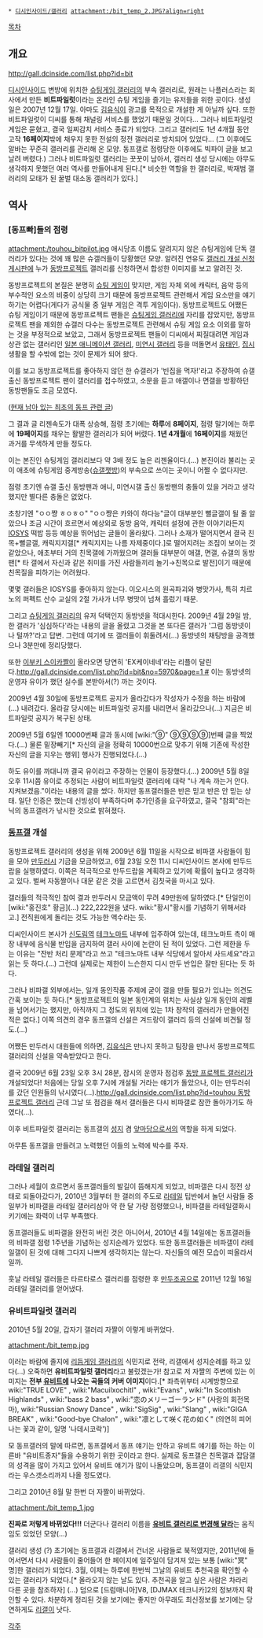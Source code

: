  * [[디시인사이드/갤러리]] attachment:/bit_temp_2.JPG?align=right

[[목차]]
== 개요 ==
http://gall.dcinside.com/list.php?id=bit

[[디시인사이드]] 변방에 위치한 [[슈팅게임 갤러리]]의 부속 갤러리로, 원래는 나플러스라는 회사에서 만든 '''비트파일럿'''이라는 온라인 슈팅 게임을 즐기는 유저들을 위한 곳이다. 생성일은 2007년 12월 17일. 아마도 [[김유식]]이 광고를 목적으로 개설한 게 아닐까 싶다. 또한 비트파일럿이 디씨를 통해 채널링 서비스를 했었기 때문일 것이다...
그러나 비트파일럿 게임은 묻혔고, 결국 일찌감치 서비스 종료가 되었다. 그리고 갤러리도 1년 4개월 동안 고작 '''16페이지'''밖에 채우지 못한 전설의 정전 갤러리로 방치되어 있었다... (그 이후에도 알바는 꾸준히 갤러리를 관리해 온 모양. 동프갤로 점령당한 이후에도 빅파이 글을 보고 날려 버렸다.) 그러나 비트파일럿 갤러리는 꿋꿋이 남아서, 갤러리 생성 당시에는 아무도 생각하지 못했던 여러 역사를 만들어내게 된다.[* 비슷한 역할을 한 갤러리로, 박재범 갤러리의 모태가 된 꿀벌 대소동 갤러리가 있다.]

== 역사 ==
=== [동프빠]들의 점령 ===
attachment:/touhou_bitpilot.jpg
애시당초 이름도 알려지지 않은 슈팅게임에 단독 갤러리가 있다는 것에 꽤 많은 슈갤러들이 당황했던 모양. 알려진 연유도 [[갤러리 개설 신청 게시판]]에 누가 [[동방프로젝트]] 갤러리를 신청하면서 합성한 이미지를 보고 알려진 것.

동방프로젝트의 본질은 분명히 [[슈팅 게임]]이 맞지만, 게임 자체 외에 캐릭터, 음악 등의 부수적인 요소의 비중이 상당히 크기 때문에 동방프로젝트 관련해서 게임 요소만을 얘기하기는 어렵다(게다가 공식물 중 일부 게임은 격투 게임이다). 동방프로젝트도 어쨌든 슈팅 게임이기 때문에 동방프로젝트 팬들은 [[슈팅게임 갤러리]]에 자리를 잡았지만, 동방프로젝트 팬을 제외한 슈갤러 다수는 동방프로젝트 관련해서 슈팅 게임 요소 이외를 말하는 것을 부정적으로 보았고, 그래서 동방프로젝트 팬들이 디씨에서 찌질대려면 게임과 상관 없는 갤러리인 [[일본 애니메이션 갤러리]], [[미연시 갤러리]] 등을 떠돌면서 [[유태인]], [[집시]] 생활을 할 수밖에 없는 것이 문제가 되어 왔다.

이를 보고 동방프로젝트를 좋아하지 않던 한 슈갤러가 '빈집을 먹자!'라고 주장하여 슈갤 출신 동방프로젝트 팬이 갤러리를 접수하였고, 소문을 듣고 애갤이나 면갤을 방황하던 동방팬들도 조금 모였다.

([http://gall.dcinside.com/list.php?id=bit&no=645&page=1676&bbs= 현재 남아 있는 최초의 동프 관련 글])

그 결과 글 리젠속도가 대폭 상승해, 점령 초기에는 '''하루'''에 '''8페이지''', 점령 말기에는 하루에 '''19페이지'''를 채우는 활발한 갤러리가 되어 버렸다. '''1년 4개월'''에 '''16페이지'''를 채웠던 과거를 무색하게 만들 정도다.

이는 본진인 슈팅게임 갤러리보다 약 3배 정도 높은 리젠율이다.(...) 본진이라 불리는 곳이 애초에 슈팅게임 중계방송([[슈갤]]챗방)의 부속으로 쓰이는 곳이니 어쩔 수 없다지만.

점령 초기엔 슈갤 출신 동방팬과 애니, 미연시갤 출신 동방팬의 충돌이 있을 거라고 생각했지만 별다른 충돌은 없었다. 

초창기엔 "ㅇㅇ쨩 ㅎㅇㅎㅇ" "ㅇㅇ쨩은 카와이 하다능"글이 대부분인 뻘글갤이 될 줄 알았으나 조금 시간이 흐르면서 예상외로 동방 음악, 캐릭터 설정에 관한 이야기라든지 [[IOSYS]] 떡밥 등등 예상을 뛰어넘는 글들이 올라왔다. 그러나 소재가 떨어지면서 결국 친목+뻘글갤, 캐릭지지갤[* 캐릭지지는 나름 자제중이다.]로 떨어지려는 조짐이 보이는 것 같았으나, 애초부터 거의 친목갤에 가까웠으며 갤러들 대부분이 애갤, 면갤, 슈갤의 동방팬[* 타 갤에서 자신과 같은 취미를 가진 사람들끼리 놀기→친목으로 발전]이기 때문에 친목질을 피하기는 어려웠다. 

몇몇 갤러들은 IOSYS를 좋아하지 않는다. 이오시스의 원곡파괴와 병맛가사, 특히 치르노의 퍼펙트 산수 교실의 2절 가사가 너무 병맛이 넘쳐 흘렀기 때문. 

그리고 [[슈팅게임 갤러리]]의 유저 덕택인지 동방넷을 적대시한다. 2009년 4월 29일 밤, 한 갤러가 '심심하다'라는 내용의 글을 올렸고 그것을 본 또다른 갤러가 '그럼 동방넷이나 털까?'라고 답변. 그런데 여기에 또 갤러들이 휘둘려서(...) 동방넷의 채팅방을 공격했으나 3분만에 정리당했다.

또한 [[이부키 스이카]]짤이 올라오면 당연히 'EX케이네네'라는 리플이 달린다.[[http://gall.dcinside.com/list.php?id=bit&no=5970&page=1 #]] 이는 동방넷의 운영자 유이가 했던 실수를 본받아서(?) 까는 것이다.

2009년 4월 30일에 동방프로젝트 공지가 올라갔다가 작성자가 수정을 하는 바람에(...) 내려갔다. 올라갈 당시에는 비트파일럿 공지를 내리면서 올라갔으나(...) 지금은 비트파일럿 공지가 복구된 상태.

2009년 5월 6일엔 10000번째 글과 동시에 [wiki:"⑨" ⑨⑨⑨⑨]번째 글을 찍었다.(...) 물론 밑장빼기[* 자신의 글을 정확히 10000번으로 맞추기 위해 기존에 작성한 자신의 글을 지우는 행위] 행사가 진행되었다.(...)

하도 유이를 까대니까 결국 유이라고 주장하는 인물이 등장했다.(...) 2009년 5월 8일 오후 11시쯤 유이로 추정되는 사람이 비트파일럿 갤러리에 대략 "나 계속 까는거 안다. 지켜보겠음."이라는 내용의 글을 썼다. 하지만 동프갤러들은 반은 믿고 반은 안 믿는 상태. 일단 인증은 했는데 신빙성이 부족하다며 추가인증을 요구하였고, 결국 "참회"라는 닉의 동프갤러가 낚시한 것으로 밝혀졌다.

=== [[동프갤]] 개설 ===
동방프로젝트 갤러리의 생성을 위해 2009년 6월 11일을 시작으로 비파갤 사람들이 힘을 모아 [[만두]]러시 기금을 모금하였고, 6월 23일 오전 11시 디씨인사이드 본사에 만두드랍을 실행하였다. 이쪽은 적극적으로 만두드랍을 계획하고 있기에 확률이 높다고 생각하고 있다. 벌써 자동짤이나 대문 같은 것을 고르면서 김칫국을 마시고 있다.

갤러들의 적극적인 참여 결과 만두러시 모금액이 무려 49만원에 달하였다.[* 단일인이 [wiki:"홍진호" 황금](...) 222,222원을 냈다. wiki:"황시"황시를 기념하기 위해서라고.] 전직원에게 돌리는 것도 가능한 액수라는 듯.

디씨인사이드 본사가 [[신도림역]] [[테크노마트]] 내부에 입주하여 있는데, 테크노마트 측이 매장 내부에 음식물 반입을 금지하여 갤러 사이에 논란이 된 적이 있었다. 그런 제한을 두는 이유는 "잔반 처리 문제"라고 쓰고 "테크노마트 내부 식당에서 알아서 사드세요"라고 읽는 듯 하다.(...) 그런데 실제로는 제한이 느슨한지 디시 만두 반입은 잘만 된다는 듯 하다.

그러나 비파갤 외부에서는, 일개 동인작품 주제에 굳이 갤을 만들 필요가 있냐는 의견도 간혹 보이는 듯 하다.[* 동방프로젝트의 일본 동인계의 위치는 사실상 일개 동인의 레벨을 넘어서기는 했지만, 아직까지 그 정도의 위치에 있는 1차 창작의 갤러리가 만들어진 적은 없다.] 이쪽 의견의 경우 동프갤의 신설은 겨드랑이 갤러리 등의 신설에 비견될 정도.(...)

어쨌든 만두러시 대원들에 의하면, [[김유식]]은 만나지 못하고 팀장을 만나서 동방프로젝트 갤러리의 신설을 약속받았다고 한다.

결국 2009년 6월 23일 오후 3시 28분, 잠시의 운영자 점검후 [[동방 프로젝트 갤러리]]가 개설되었다! 처음에는 당일 오후 7시에 개설될 거라는 얘기가 돌았으나, 이는 만두러쉬를 갔던 인원들의 낚시였다(…).[[http://gall.dcinside.com/list.php?id=touhou 동방 프로젝트 갤러리]] 근데 그날 또 점검을 해서 갤러들은 다시 비파갤로 잠깐 돌아가기도 하였다(…).

이후 비트파일럿 갤러리는 동프갤의 [[성지]] 겸 [[앞마당]]으로서의 역할을 하게 되었다.

아무튼 동프갤을 만들려고 노력했던 이들의 노력에 박수를 주자.

=== 라테일 갤러리 ===
그러나 세월이 흐르면서 동프갤러들의 발길이 뜸해지게 되었고, 비파갤은 다시 정전 상태로 되돌아갔다가, 2010년 3월부터 한 갤러의 주도로 [[라테일]] 팁반에서 놀던 사람들 중 일부가 비파갤을 라테일 갤러리삼아 약 한 달 가량 점령했으나, 비파갤을 라테일갤화시키기에는 화력이 너무 부족했다.

동프갤러들도 비파갤을 완전히 버린 것은 아니어서, 2010년 4월 14일에는 동프갤러들의 비파갤 점령 1주년을 기념하는 성지순례가 있었다. 또한 동프갤러들은 비파갤이 라테일갤이 된 것에 대해 그다지 나쁘게 생각하지는 않는다. 자신들의 예전 모습이 떠올라서일까.

훗날 라테일 갤러들은 타르타로스 갤러리를 점령한 후 [[만두조공]]으로 2011년 12월 16일 라테일 갤러리를 얻어냈다.
=== 유비트파일럿 갤러리 ===
2010년 5월 20일, 갑자기 갤러리 자짤이 이렇게 바뀌었다.

attachment:/bit_temp.jpg

이러는 바람에 졸지에 [[리듬게임 갤러리]]의 식민지로 전락, 리갤에서 성지순례를 하고 있다(...) 오죽하면 '''유비트파일럿 갤러리'''라고 불렀겠는가! 참고로 저 자짤의 주변에 있는 이미지는 '''전부 [[유비트]]에 나오는 곡들의 커버 이미지'''이다.[* 좌측위부터 시계방향으로 wiki:"TRUE LOVE" , wiki:"Macuilxochitl" , wiki:"Evans" , wiki:"In Scottish Highlands" , wiki:"bass 2 bass" , wiki:"恋のメリーゴーランド" (사랑의 회전목마), wiki:"Russian Snowy Dance" , wiki:"SigSig" , wiki:"Slang" , wiki:"GIGA BREAK" , wiki:"Good-bye Chalon" , wiki:"凛として咲く花の如く" (의연히 피어나는 꽃과 같이, 일명 '나데시코락')]

모 동프갤러의 말에 따르면, 동프갤에서 동프 얘기는 안하고 유비트 얘기를 하는 하는 이른바 "유비트종자"들을 수용하기 위한 곳이라고 한다. 실제로 동프갤은 친목갤과 잡담갤의 성격을 많이 가지고 있어서 유비트 얘기가 많이 나돌았으며, 동프갤이 리갤의 식민지라는 우스갯소리까지 나올 정도였다.

그리고 2010년 8월 말 한번 더 자짤이 바뀌었다.

attachment:/bit_temp_1.jpg

'''진짜로 저렇게 바뀌었다!!!'''
더군다나 갤러리 이름을 '''[http://gall.dcinside.com/list.php?id=bit&no=41676&page=1&search_pos=-40907&k_type=0110&keyword=%EC%9A%94%EC%B2%AD&bbs= 유비트 갤러리로 변경해 달라]'''는 움직임도 있었던 모양(...)

갤러리 생성 (?) 초기에는 동프갤과 리갤에서 건너온 사람들로 북적였지만, 2011년에 들어서면서 다시 사람들이 줄어들어 한 페이지에 일주일이 담겨져 있는 보통 [wiki:"冥" 명]한 갤러리가 되었다.
3월, 이제는 하루에 한번씩 그날의 유비트 추천곡을 확인할 수 있는 갤러리가 되었다.[* 올라오지 않는 날도 있다. 추천곡을 알고 싶은 사람은 차라리 다른 곳을 참조하자] (...) 덤으로 [드럼매니아]V8, [DJMAX 테크니카]2의 정보까지 확인할 수 있다. 차분하게 정리된 것을 보기에는 좋지만 아무래도 최신정보를 보기에는 당연하게도 [[리갤]]이 낫다.

[[각주]]
